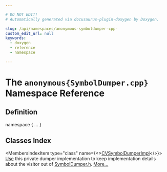 ```yaml
---

# DO NOT EDIT!
# Automatically generated via docusaurus-plugin-doxygen by Doxygen.

slug: /api/namespaces/anonymous-symboldumper-cpp-
custom_edit_url: null
keywords:
  - doxygen
  - reference
  - namespace

---
```





# The `anonymous{SymbolDumper.cpp}` Namespace Reference

<DoxygenPage pluginConfig={pluginConfig}>



## Definition

<CodeBlock>namespace &#123; ... &#125;</CodeBlock>

## Classes Index

<MembersIndex>

<MembersIndexItem
  type="class"
  name={<><a href="/docs/api/classes/anonymous-namespace-symboldumper-cpp-/cvsymboldumperimpl">CVSymbolDumperImpl</a></>}>
<a href="/docs/api/classes/llvm/use">Use</a> this private dumper implementation to keep implementation details about the visitor out of <a href="/docs/api/files/include/include/llvm/include/llvm/debuginfo/include/llvm/debuginfo/codeview/symboldumper-h">SymbolDumper.h</a>. <a href="/docs/api/classes/anonymous-namespace-symboldumper-cpp-/cvsymboldumperimpl/#details">More...</a>
</MembersIndexItem>

</MembersIndex>


</DoxygenPage>
